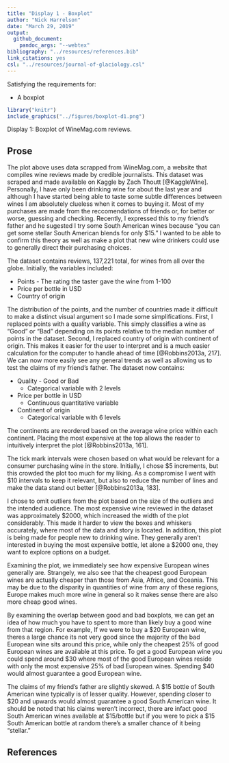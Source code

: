 ```yaml
---
title: "Display 1 - Boxplot"
author: "Nick Harrelson"
date: "March 29, 2019"
output: 
  github_document: 
    pandoc_args: "--webtex"
bibliography: "../resources/references.bib"
link_citations: yes
csl: "../resources/journal-of-glaciology.csl"
---
```


Satisfying the requirements for:

* A boxplot

```r
library("knitr")
include_graphics("../figures/boxplot-d1.png")
```
Display 1: Boxplot of WineMag.com reviews.

## Prose

The plot above uses data scrapped from WineMag.com, a website that compiles wine reviews made by credible journalists. This dataset was scraped and made available on Kaggle by Zach Thoutt [@KaggleWine]. Personally, I have only been drinking wine for about the last year and although I have started being able to taste some subtle differences between wines I am absolutely clueless when it comes to buying it. Most of my purchases are made from the reccomendations of friends or, for better or worse, guessing and checking. Recently, I expressed this to my friend's father and he sugested I try some South American wines because "you can get some stellar South American blends for only $15." I wanted to be able to confirm this theory as well as make a plot that new wine drinkers could use to generally direct their purchasing choices. 

The dataset contains reviews, 137,221 total, for wines from all over the globe. Initially, the variables included:

* Points - The rating the taster gave the wine from 1-100
* Price per bottle in USD
* Country of origin

The distribution of the points, and the number of countries made it difficult to make a distinct visual argument so I made some simplifications. First, I replaced points with a quality variable. This simply classifies a wine as "Good" or "Bad" depending on its points relative to the median number of points in the dataset. Second, I replaced country of origin with continent of origin. This makes it easier for the user to interpret and is a much easier calculation for the computer to handle ahead of time [@Robbins2013a, 217]. We can now more easily see any general trends as well as allowing us to test the claims of my friend's father. The dataset now contains:

* Quality - Good or Bad
    + Categorical variable with 2 levels
* Price per bottle in USD
    + Continuous quantitative variable
* Continent of origin
    + Categorical variable with 6 levels 

The continents are reordered based on the average wine price within each continent. Placing the most expensive at the top allows the reader to intuitively interpret the plot [@Robbins2013a, 161].

The tick mark intervals were chosen based on what would be relevant for a consumer purchasing wine in the store. Initially, I chose \$5 increments, but this crowded the plot too much for my liking. As a compromise I went with \$10 intervals to keep it relevant, but also to reduce the number of lines and make the data stand out better [@Robbins2013a, 183].

I chose to omit outliers from the plot based on the size of the outliers and the intended audience. The most expensive wine reviewed in the dataset was approximately \$2000, which increased the width of the plot considerably. This made it harder to view the boxes and whiskers accurately, where most of the data and story is located. In addition, this plot is being made for people new to drinking wine. They generally aren't interested in buying the most expensive bottle, let alone a \$2000 one, they want to explore options on a budget. 

Examining the plot, we immediately see how expensive European wines generally are. Strangely, we also see that the cheapest good European wines are actually cheaper than those from Asia, Africe, and Oceania. This may be due to the disparity in quantities of wine from any of these regions, Europe makes much more wine in general so it makes sense there are also more cheap good wines. 

By examining the overlap between good and bad boxplots, we can get an idea of how much you have to spent to more than likely buy a good wine from that region. For example, If we were to buy a \$20 European wine, theres a large chance its not very good since the majority of the bad European wine sits around this price, while only the cheapest 25% of good European wines are available at this price. To get a good European wine you could spend around \$30 where most of the good European wines reside with only the most expensive 25% of bad European wines. Spending \$40 would almost guarantee a good European wine. 

The claims of my friend's father are slightly skewed. A \$15 bottle of South American wine typically is of lesser quality. However, spending closer to \$20 and upwards would almost guarantee a good South American wine. It should be noted that his claims weren't incorrect, there are infact good South American wines available at \$15/bottle but if you were to pick a \$15 South American bottle at random there's a smaller chance of it being "stellar."

## References

<div id="refs"></div>
